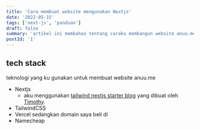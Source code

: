 ```yaml
---
title: 'Cara membuat website mengunakan Nextjs'
date: '2022-05-15'
tags: ['next-js', 'panduan']
draft: false
summary: 'artikel ini membahas tentang caraku membangun website anuu.me menggunakan Nextjs.'
postId: '1'
---
```


## tech stack
teknologi yang ku gunakan untuk membuat website anuu.me
- Nextjs
    - aku menggunakan [tailwind nextjs starter blog](https://github.com/timlrx/tailwind-nextjs-starter-blog) yang dibuat oleh [Timothy](https://twitter.com/timlrxx).
- TailwindCSS
- Vercel
sedangkan domain saya beli di
- Namecheap